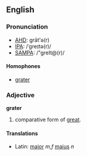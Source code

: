 ==English==

===Pronunciation===
*[[w:AHD|AHD]]: grāt'ə(r)
*[[w:IPA|IPA]]: /ˈgreɪtə(r)/
*[[w:SAMPA|SAMPA]]: /"greIt@(r)/
{{rfap}}

====Homophones====
*[[grater]]

===Adjective===
'''grater'''
# comparative form of [[great]].

====Translations====
*Latin: [[maior]] ''m,f'' [[maius]] ''n''
